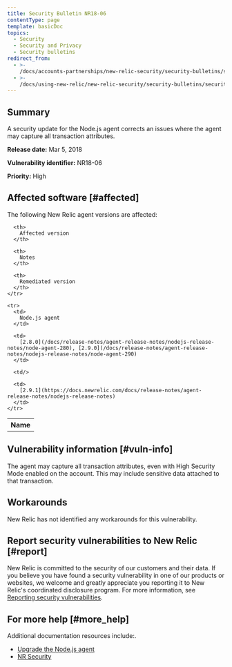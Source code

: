 ```yaml
---
title: Security Bulletin NR18-06
contentType: page
template: basicDoc
topics:
  - Security
  - Security and Privacy
  - Security bulletins
redirect_from:
  - >-
    /docs/accounts-partnerships/new-relic-security/security-bulletins/security-bulletin-nr18-06/
  - >-
    /docs/using-new-relic/new-relic-security/security-bulletins/security-bulletin-nr18-06/
---
```


## Summary

A security update for the Node.js agent corrects an issues where the agent may capture all transaction attributes.

**Release date:** Mar 5, 2018

**Vulnerability identifier:** NR18-06

**Priority:** High

## Affected software [#affected]

The following New Relic agent versions are affected:

<Table>
  <tbody>
    <tr>
      <th>
        Name
      </th>

      <th>
        Affected version
      </th>

      <th>
        Notes
      </th>

      <th>
        Remediated version
      </th>
    </tr>

    <tr>
      <td>
        Node.js agent
      </td>

      <td>
        [2.8.0](/docs/release-notes/agent-release-notes/nodejs-release-notes/node-agent-280), [2.9.0](/docs/release-notes/agent-release-notes/nodejs-release-notes/node-agent-290)
      </td>

      <td/>

      <td>
        [2.9.1](https://docs.newrelic.com/docs/release-notes/agent-release-notes/nodejs-release-notes)
      </td>
    </tr>
  </tbody>
</Table>

## Vulnerability information [#vuln-info]

The agent may capture all transaction attributes, even with High Security Mode enabled on the account. This may include sensitive data attached to that transaction.

## Workarounds

New Relic has not identified any workarounds for this vulnerability.

## Report security vulnerabilities to New Relic [#report]

New Relic is committed to the security of our customers and their data. If you believe you have found a security vulnerability in one of our products or websites, we welcome and greatly appreciate you reporting it to New Relic's coordinated disclosure program. For more information, see [Reporting security vulnerabilities](/docs/security/new-relic-security/data-privacy/reporting-security-vulnerabilities).

## For more help [#more_help]

Additional documentation resources include:.

* [Upgrade the Node.js agent](/docs/agents/nodejs-agent/installation-configuration/upgrade-nodejs-agent)
* [NR Security](https://newrelic.com/why-new-relic/security "Link opens in a new window.")
